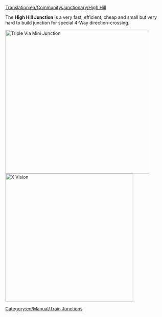 [[Translation:en/Community/Junctionary/High Hill]]
{{en/Community/Junctionary/Navigation}}

The '''High Hill Junction''' is a very fast, efficient, cheap and small but very hard to build junction for special 4-Way direction-crossing.

[[File:en/Community/Junctionary/HighHill.png|none|thumb|450px|Triple Via Mini Junction]]
[[File:en/Community/Junctionary/HighHillX.png|none|thumb|400px|X Vision]]
{{en/Community/Junctionary/Junction Criteria|Expensive|3|1|1|0|1|0|1|1|0|0|1|||
*Handles a very large number of trains at a time.
*Uses special directions
*Small Area needed (10x12) 
*4 Levels (6 tunnels in 3 levels and 2 bridges on top level)
*None or few sharp corners (see improved version for high speed)
*No Deadlocks or Jamming possible
*No Merging or Splitting of the lines
*Handling of single-lines and dual-lines possible. That's the reason no Splits or Merges are used. Do it by your own wishes.
}}

[[Category:en/Manual/Train Junctions]]